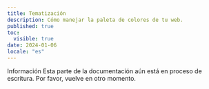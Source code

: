 ```yaml
---
title: Tematización
description: Cómo manejar la paleta de colores de tu web.
published: true
toc:
  visible: true
date: 2024-01-06
locale: "es"
---
```


<Callout variant="tip">
  <CalloutTitle>Información</CalloutTitle>
  <CalloutDescription>
    Esta parte de la documentación aún está en proceso de escritura. Por favor,
    vuelve en otro momento.
  </CalloutDescription>
</Callout>
